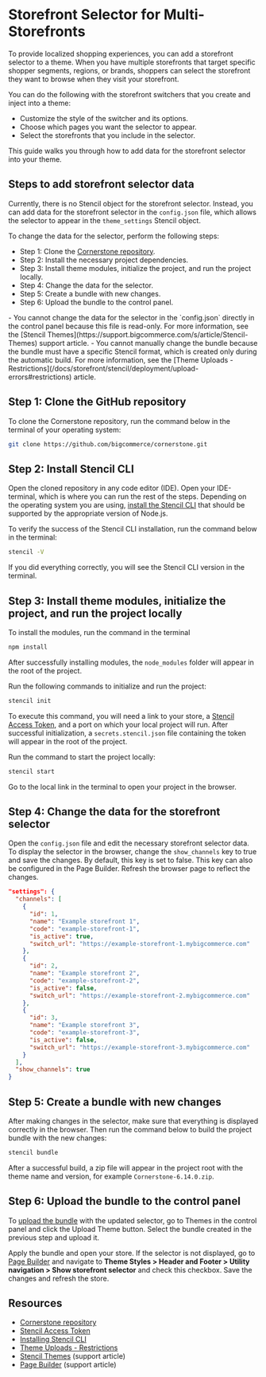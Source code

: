 # Storefront Selector for Multi-Storefronts

To provide localized shopping experiences, you can add a storefront selector to a theme. 
When you have multiple storefronts that target specific shopper segments, regions, or brands, shoppers can select the storefront they want to browse when they visit your storefront. 

You can do the following with the storefront switchers that you create and inject into a theme:

- Customize the style of the switcher and its options.
- Choose which pages you want the selector to appear.
- Select the storefronts that you include in the selector. 

This guide walks you through how to add data for the storefront selector into your theme.

## Steps to add storefront selector data

Currently, there is no Stencil object for the storefront selector. Instead, you can add data for the storefront selector in the `config.json` file, which allows the selector to appear in the `theme_settings` Stencil object.

To change the data for the selector, perform the following steps:
- Step 1: Clone the [Cornerstone repository](https://github.com/bigcommerce/cornerstone).
- Step 2: Install the necessary project dependencies.
- Step 3: Install theme modules, initialize the project, and run the project locally.
- Step 4: Change the data for the selector.
- Step 5: Create a bundle with new changes.
- Step 6: Upload the bundle to the control panel.

<Callout type="info">
- You cannot change the data for the selector in the `config.json` directly in the control panel because this file is read-only. For more information, see the [Stencil Themes](https://support.bigcommerce.com/s/article/Stencil-Themes) support article.
- You cannot manually change the bundle because the bundle must have a specific Stencil format, which is created only during the automatic build. For more information, see the [Theme Uploads - Restrictions](/docs/storefront/stencil/deployment/upload-errors#restrictions) article.
</Callout>

## Step 1: Clone the GitHub repository

To clone the Cornerstone repository, run the command below in the terminal of your operating system:

```bash
git clone https://github.com/bigcommerce/cornerstone.git
```

## Step 2: Install Stencil CLI

Open the cloned repository in any code editor (IDE). Open your IDE-terminal, which is where you can run the rest of the steps. Depending on the operating system you are using, [install the Stencil CLI](/docs/storefront/stencil/cli/install) that should be supported by the appropriate version of Node.js.

To verify the success of the Stencil CLI installation, run the command below in the terminal:

```bash
stencil -V
```

If you did everything correctly, you will see the Stencil CLI version in the terminal.

## Step 3: Install theme modules, initialize the project, and run the project locally

To install the modules, run the command in the terminal

```bash
npm install
```

After successfully installing modules, the `node_modules` folder will appear in the root of the project. 

Run the following commands to initialize and run the project:

```bash
stencil init
```

To execute this command, you will need a link to your store, a [Stencil Access Token](/docs/storefront/stencil/cli/development-server#creating-stencil-api-credentials), and a port on which your local project will run. After successful initialization, a `secrets.stencil.json` file containing the token will appear in the root of the project.

Run the command to start the project locally:

```bash
stencil start
```

Go to the local link in the terminal to open your project in the browser.


## Step 4: Change the data for the storefront selector

Open the `config.json` file and edit the necessary storefront selector data. To display the selector in the browser, change the `show_channels` key to true and save the changes. By default, this key is set to false. This key can also be configured in the Page Builder. Refresh the browser page to reflect the changes.

```json filename="Example storefront selector data" copy
"settings": {
  "channels": [
    {
      "id": 1,
      "name": "Example storefront 1",
      "code": "example-storefront-1",
      "is_active": true,
      "switch_url": "https://example-storefront-1.mybigcommerce.com"
    },
    {
      "id": 2,
      "name": "Example storefront 2",
      "code": "example-storefront-2",
      "is_active": false,
      "switch_url": "https://example-storefront-2.mybigcommerce.com"
    },
    {
      "id": 3,
      "name": "Example storefront 3",
      "code": "example-storefront-3",
      "is_active": false,
      "switch_url": "https://example-storefront-3.mybigcommerce.com"
    }
  ],
  "show_channels": true
}
```

## Step 5: Create a bundle with new changes

After making changes in the selector, make sure that everything is displayed correctly in the browser. Then run the command below to build the project bundle with the new changes:

```bash
stencil bundle
```

After a successful build, a zip file will appear in the project root with the theme name and version, for example `Cornerstone-6.14.0.zip`.


## Step 6: Upload the bundle to the control panel

To [upload the bundle](https://support.bigcommerce.com/s/article/Stencil-Themes?language=en_US#download-upload) with the updated selector, go to Themes in the control panel and click the Upload Theme button. Select the bundle created in the previous step and upload it.

Apply the bundle and open your store. If the selector is not displayed, go to [Page Builder](https://support.bigcommerce.com/s/article/Page-Builder) and navigate to **Theme Styles > Header and Footer > Utility navigation > Show storefront selector** and check this checkbox. Save the changes and refresh the store.

## Resources

- [Cornerstone repository](https://github.com/bigcommerce/cornerstone)
- [Stencil Access Token](/docs/storefront/stencil/cli/development-server#creating-stencil-api-credentials)
- [Installing Stencil CLI](/docs/storefront/stencil/cli/install)
- [Theme Uploads - Restrictions](/docs/storefront/stencil/deployment/upload-errors#restrictions)
- [Stencil Themes](https://support.bigcommerce.com/s/article/Stencil-Themes) (support article)
- [Page Builder](https://support.bigcommerce.com/s/article/Page-Builder) (support article)
